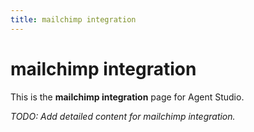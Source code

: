 ```yaml
---
title: mailchimp integration
---
```


# mailchimp integration

This is the **mailchimp integration** page for Agent Studio.

_TODO: Add detailed content for mailchimp integration._
